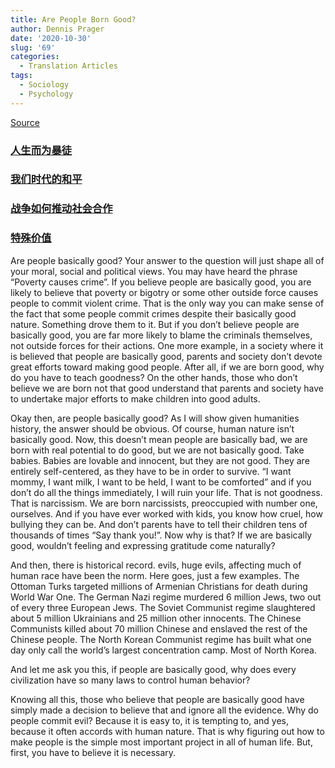 ```yaml
---
title: Are People Born Good?
author: Dennis Prager
date: '2020-10-30'
slug: '69'
categories:
  - Translation Articles
tags:
  - Sociology
  - Psychology
---
```


[Source](https://www.youtube.com/watch?v=phwHEE-Zz_A)

### [人生而为暴徒](https://headsalon.org/archives/7034.html)

### [我们时代的和平](https://headsalon.org/archives/6045.html)

### [战争如何推动社会合作](https://headsalon.org/archives/7615.html)

### [特殊价值](http://headsalon.org/archives/7228.html#comments)

Are people basically good? Your answer to the question will just shape all of your moral, social and political views. 
You may have heard the phrase "Poverty causes crime". If you believe people are basically good, you are likely to believe that poverty or bigotry or some other outside force causes people to commit violent crime. That is the only way you can make sense of the fact that some people commit crimes despite their basically good nature. Something drove them to it. But if you don't believe people are basically good, you are far more likely to blame the criminals themselves, not outside forces for their actions. One more example, in a society where it is believed that people are basically good, parents and society don't devote great efforts toward making good people. After all, if we are born good, why do you have to teach goodness? On the other hands, those who don't believe we are born not that good understand that parents and society have to undertake major efforts to make children into good adults.

Okay then, are people basically good? As I will show given humanities history, the answer should be obvious. Of course, human nature isn't basically good. Now, this doesn't mean people are basically bad, we are born with real potential to do good, but we are not basically good. Take babies. Babies are lovable and innocent, but they are not good. They are entirely self-centered, as they have to be in order to survive. "I want mommy, I want milk, I want to be held, I want to be comforted" and if you don't do all the things immediately, I will ruin your life. That is not goodness. That is narcissism. We are born narcissists, preoccupied with number one, ourselves. And if you have ever worked with kids, you know how cruel, how bullying they can be. And don't parents have to tell their children tens of thousands of times "Say thank you!". Now why is that? If we are basically good, wouldn't feeling and expressing gratitude come naturally? 

And then, there is historical record. evils, huge evils, affecting much of human race have been the norm. Here goes, just a few examples. The Ottoman Turks targeted millions of Armenian Christians for death during World War One. The German Nazi regime murdered 6 million Jews, two out of every three European Jews. The Soviet Communist regime slaughtered about 5 million Ukrainians and 25 million other innocents. The Chinese Communists killed about 70 million Chinese and enslaved the rest of the Chinese people. The North Korean Communist regime has built what one day only call the world's largest concentration camp. Most of North Korea.

And let me ask you this, if people are basically good, why does every civilization have so many laws to control human behavior?

Knowing all this, those who believe that people are basically good have simply made a decision to believe that and ignore all the evidence. Why do people commit evil? Because it is easy to, it is tempting to, and yes, because it often accords with human nature. That is why figuring out how to make people is the simple most important project in all of human life. But, first, you have to believe it is necessary.


